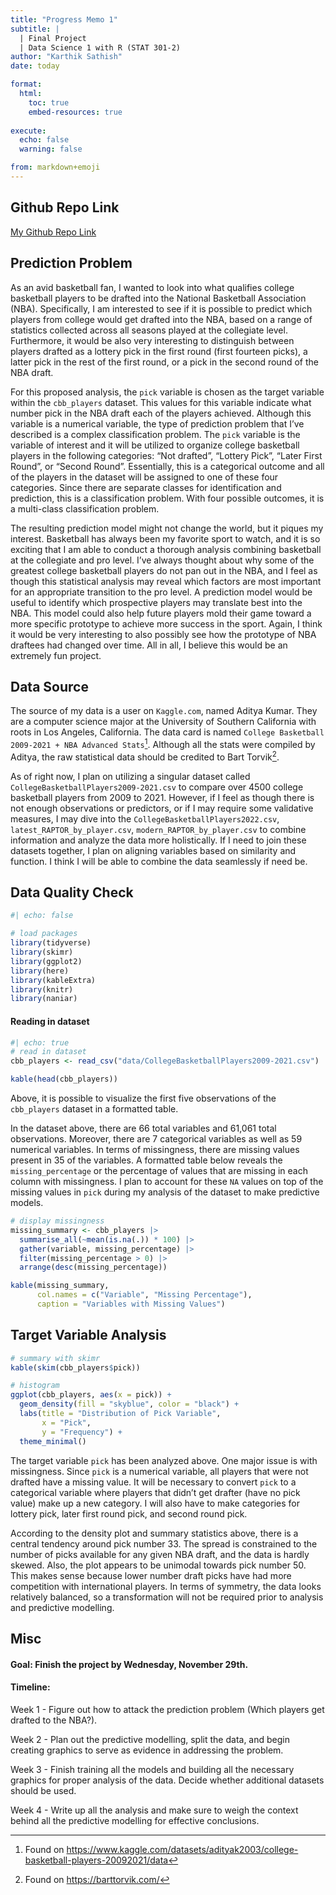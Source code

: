 ```yaml
---
title: "Progress Memo 1"
subtitle: |
  | Final Project 
  | Data Science 1 with R (STAT 301-2)
author: "Karthik Sathish"
date: today

format:
  html:
    toc: true
    embed-resources: true
    
execute:
  echo: false
  warning: false

from: markdown+emoji 
---
```


::: {.callout-tip icon=false}

## Github Repo Link


[My Github Repo Link](https://github.com/stat301-2-2024-winter/final-project-2-kvsathish.git)

:::

## Prediction Problem

  As an avid basketball fan, I wanted to look into what qualifies college basketball players to be drafted into the National Basketball Association (NBA). Specifically, I am interested to see if it is possible to predict which players from college would get drafted into the NBA, based on a range of statistics collected across all seasons played at the collegiate level. Furthermore, it would be also very interesting to distinguish between players drafted as a lottery pick in the first round (first fourteen picks), a latter pick in the rest of the first round, or a pick in the second round of the NBA draft. 

  For this proposed analysis, the `pick` variable is chosen as the target variable within the `cbb_players` dataset. This values for this variable indicate what number pick in the NBA draft each of the players achieved. Although this variable is a numerical variable, the type of prediction problem that I've described is a complex classification problem. The `pick` variable is the variable of interest and it will be utilized to organize college basketball players in the following categories: "Not drafted", "Lottery Pick", "Later First Round", or "Second Round". Essentially, this is a categorical outcome and all of the players in the dataset will be assigned to one of these four categories. Since there are separate classes for identification and prediction, this is a classification problem. With four possible outcomes, it is a multi-class classification problem.

  The resulting prediction model might not change the world, but it piques my interest. Basketball has always been my favorite sport to watch, and it is so exciting that I am able to conduct a thorough analysis combining basketball at the collegiate and pro level. I've always thought about why some of the greatest college basketball players do not pan out in the NBA, and I feel as though this statistical analysis may reveal which factors are most important for an appropriate transition to the pro level. A prediction model would be useful to identify which prospective players may translate best into the NBA. This model could also help future players mold their game toward a more specific prototype to achieve more success in the sport. Again, I think it would be very interesting to also possibly see how the prototype of NBA draftees had changed over time. All in all, I believe this would be an extremely fun project.


## Data Source

The source of my data is a user on `Kaggle.com`, named Aditya Kumar. They are a computer science major at the University of Southern California with roots in Los Angeles, California. The data card is named `College Basketball 2009-2021 + NBA Advanced Stats`^[Found on [https://www.kaggle.com/datasets/adityak2003/college-basketball-players-20092021/data](https://www.kaggle.com/datasets/adityak2003/college-basketball-players-20092021/data)]. Although all the stats were compiled by Aditya, the raw statistical data should be credited to Bart Torvik^[Found on [https://barttorvik.com/](https://barttorvik.com/)].

As of right now, I plan on utilizing a singular dataset called `CollegeBasketballPlayers2009-2021.csv` to compare over 4500 college basketball players from 2009 to 2021. However, if I feel as though there is not enough observations or predictors, or if I may require some validative measures, I may dive into the `CollegeBasketballPlayers2022.csv`, `latest_RAPTOR_by_player.csv`, `modern_RAPTOR_by_player.csv` to combine information and analyze the data more holistically. If I need to join these datasets together, I plan on aligning variables based on similarity and function. I think I will be able to combine the data seamlessly if need be.


## Data Quality Check

```r
#| echo: false

# load packages
library(tidyverse)
library(skimr)
library(ggplot2)
library(here)
library(kableExtra)
library(knitr)
library(naniar)
```


#### Reading in dataset

```r
#| echo: true
# read in dataset
cbb_players <- read_csv("data/CollegeBasketballPlayers2009-2021.csv")

kable(head(cbb_players))
```

Above, it is possible to visualize the first five observations of the `cbb_players` dataset in a formatted table.

In the dataset above, there are 66 total variables and 61,061 total observations. Moreover, there are 7 categorical variables as well as 59 numerical variables. In terms of missingness, there are missing values present in 35 of the variables. A formatted table below reveals the `missing_percentage` or the percentage of values that are missing in each column with missingness. I plan to account for these `NA` values on top of the missing values in `pick` during my analysis of the dataset to make predictive models.


```r
# display missingness
missing_summary <- cbb_players |> 
  summarise_all(~mean(is.na(.)) * 100) |> 
  gather(variable, missing_percentage) |> 
  filter(missing_percentage > 0) |> 
  arrange(desc(missing_percentage))

kable(missing_summary, 
      col.names = c("Variable", "Missing Percentage"),
      caption = "Variables with Missing Values")
```


## Target Variable Analysis

```r
# summary with skimr
kable(skim(cbb_players$pick))

# histogram
ggplot(cbb_players, aes(x = pick)) +
  geom_density(fill = "skyblue", color = "black") +
  labs(title = "Distribution of Pick Variable",
       x = "Pick",
       y = "Frequency") +
  theme_minimal()
```

The target variable `pick` has been analyzed above. One major issue is with missingness. Since `pick` is a numerical variable, all players that were not drafted have a missing value. It will be necessary to convert `pick` to a categorical variable where players that didn't get drafter (have no pick value) make up a new category. I will also have to make categories for lottery pick, later first round pick, and second round pick.

According to the density plot and summary statistics above, there is a central tendency around pick number 33. The spread is constrained to the number of picks available for any given NBA draft, and the data is hardly skewed. Also, the plot appears to be unimodal towards pick number 50. This makes sense because lower number draft picks have had more competition with international players. In terms of symmetry, the data looks relatively balanced, so a transformation will not be required prior to analysis and predictive modelling.

## Misc

#### Goal: Finish the project by Wednesday, November 29th.

#### Timeline:

Week 1 - Figure out how to attack the prediction problem (Which players get drafted to the NBA?).

Week 2 - Plan out the predictive modelling, split the data, and begin creating graphics to serve as evidence in addressing the problem.

Week 3 - Finish training all the models and building all the necessary graphics for proper analysis of the data. Decide whether additional datasets should be used.

Week 4 - Write up all the analysis and make sure to weigh the context behind all the predictive modelling for effective conclusions.


